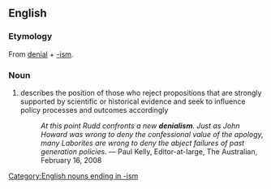 ==English==

===Etymology===
From [[denial]] + [[-ism]].

===Noun===
{{wikipedia}}
{{en-noun}}

# describes the position of those who reject propositions that are strongly supported by scientific or historical evidence and seek to influence policy processes and outcomes accordingly
#: ''At this point Rudd confronts a new '''denialism'''. Just as John Howard was wrong to deny the confessional value of the apology, many Laborites are wrong to deny the abject failures of past generation policies.'' &mdash; Paul Kelly, Editor-at-large, The Australian, February 16, 2008

[[Category:English nouns ending in -ism]]